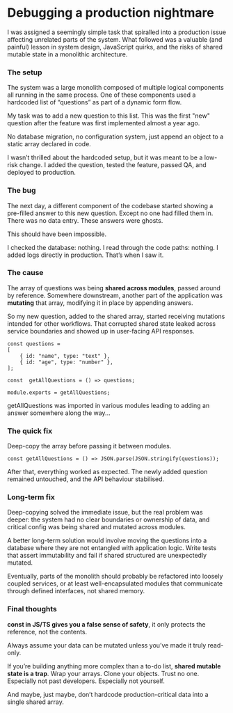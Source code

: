 # Debugging a production nightmare

I was assigned a seemingly simple task that spiralled into a production issue affecting unrelated parts of the system. What followed was a valuable (and painful) lesson in system design, JavaScript quirks, and the risks of shared mutable state in a monolithic architecture.

### The setup

The system was a large monolith composed of multiple logical components all running in the same process. One of these components used a hardcoded list of “questions” as part of a dynamic form flow.

My task was to add a new question to this list. This was the first "new" question after the feature was first implemented almost a year ago.

No database migration, no configuration system, just append an object to a static array declared in code.

I wasn’t thrilled about the hardcoded setup, but it was meant to be a low-risk change. I added the question, tested the feature, passed QA, and deployed to production.

### The bug

The next day, a different component of the codebase started showing a pre-filled answer to this new question. Except no one had filled them in. There was no data entry. These answers were ghosts.

This should have been impossible.

I checked the database: nothing.
I read through the code paths: nothing.
I added logs directly in production. That’s when I saw it.

### The cause

The array of questions was being  **shared across modules**, passed around by reference. Somewhere downstream, another part of the application was  **mutating**  that array, modifying it in place by appending answers.

So my new question, added to the shared array, started receiving mutations intended for other workflows. That corrupted shared state leaked across service boundaries and showed up in user-facing API responses.

```
const questions = 
[
    { id: "name", type: "text" },
	{ id: "age", type: "number" },
];

const  getAllQuestions = () => questions;

module.exports = getAllQuestions;
```

getAllQuestions was imported in various modules leading to adding an answer somewhere along the way...

### The quick fix

Deep-copy the array before passing it between modules.

```
const getAllQuestions = () => JSON.parse(JSON.stringify(questions));
```

After that, everything worked as expected. The newly added question remained untouched, and the API behaviour stabilised.

### Long-term fix

Deep-copying solved the immediate issue, but the real problem was deeper: the system had no clear boundaries or ownership of data, and critical config was being shared and mutated across modules.

A better long-term solution would involve moving the questions into a database where they are not entangled with application logic. Write tests that assert immutability and fail if shared structured are unexpectedly mutated.

Eventually, parts of the monolith should probably be refactored into loosely coupled services, or at least well-encapsulated modules that communicate through defined interfaces, not shared memory.

### Final thoughts
 
**const in JS/TS gives you a false sense of safety**, it only protects the reference, not the contents.
    
Always assume your data can be mutated unless you’ve made it truly read-only.

If you’re building anything more complex than a to-do list,  **shared mutable state is a trap**. Wrap your arrays. Clone your objects. Trust no one. Especially not past developers. Especially not yourself.

And maybe, just maybe, don’t hardcode production-critical data into a single shared array.